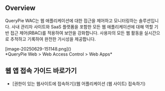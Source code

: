 ## Overview
QueryPie WAC는 웹 애플리케이션에 대한 접근을 제어하고 모니터링하는 솔루션입니다. 사내 관리자 사이트와 SaaS 플랫폼을 포함한 모든 웹 애플리케이션에 대해 역할 기반 접근 제어(RBAC)를 적용하여 보안을 강화합니다. 사용자의 모든 웹 활동을 실시간으로 추적하고 기록하여 완전한 가시성을 제공합니다.

<p align="center">
<div>[image-20250629-151148.png]()</div>
*QueryPie Web &gt; Web Access Control &gt; Web Apps*
</p>





## 웹 앱 접속 가이드 바로가기
* [권한이 있는 웹사이트에 접속하기](웹 어플리케이션 (웹 사이트) 접속하기) 


